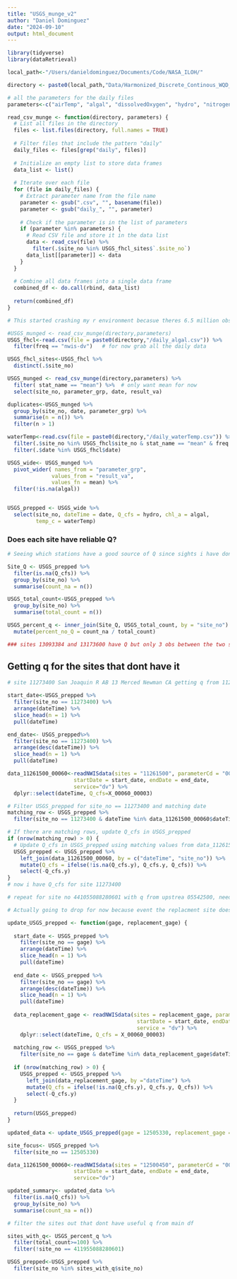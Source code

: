 ```yaml
---
title: "USGS_munge_v2"
author: "Daniel Dominguez"
date: "2024-09-10"
output: html_document
---
```


```r
library(tidyverse)
library(dataRetrieval)
```

```r
local_path<-"/Users/danieldominguez/Documents/Code/NASA_ILOH/" 

directory <- paste0(local_path,"Data/Harmonized_Discrete_Continous_WQD_05_20") 
```

```r
# all the parameters for the daily files
parameters<-c("airTemp", "algal", "dissolvedOxygen", "hydro", "nitrogen", "organicMatter", "pH", "phophorus", "sedTurbidity", "specCond", "waterTemp") 

```

```r
read_csv_munge <- function(directory, parameters) {
  # List all files in the directory
  files <- list.files(directory, full.names = TRUE)
  
  # Filter files that include the pattern "daily"
  daily_files <- files[grep("daily", files)]
  
  # Initialize an empty list to store data frames
  data_list <- list()
  
  # Iterate over each file
  for (file in daily_files) {
    # Extract parameter name from the file name
    parameter <- gsub(".csv", "", basename(file))
    parameter <- gsub("daily_", "", parameter)
    
    # Check if the parameter is in the list of parameters
    if (parameter %in% parameters) {
      # Read CSV file and store it in the data list
      data <- read_csv(file) %>% 
        filter(.$site_no %in% USGS_fhcl_sites$`.$site_no`)
      data_list[[parameter]] <- data
    }
  }
  
  # Combine all data frames into a single data frame
  combined_df <- do.call(rbind, data_list)
  
  return(combined_df)
}
```


```r
# This started crashing my r environment becasue theres 6.5 million observations in the dataset combined the majority iv, we don't need all that at the moment so I'm going to read in the chla sites and then only load that data that we need from the parameter.

#USGS_munged <- read_csv_munge(directory,parameters)
USGS_fhcl<-read.csv(file = paste0(directory,"/daily_algal.csv")) %>% 
  filter(freq == "nwis-dv")   # for now grab all the daily data

USGS_fhcl_sites<-USGS_fhcl %>%  
  distinct(.$site_no)

USGS_munged <- read_csv_munge(directory,parameters) %>% 
  filter( stat_name == "mean") %>%  # only want mean for now
  select(site_no, parameter_grp, date, result_va) 

duplicates<-USGS_munged %>%
  group_by(site_no, date, parameter_grp) %>%
  summarise(n = n()) %>%
  filter(n > 1)

waterTemp<-read.csv(file = paste0(directory,"/daily_waterTemp.csv")) %>% 
  filter(.$site_no %in% USGS_fhcl$site_no & stat_name == "mean" & freq == "nwis-dv") %>% 
  filter(.$date %in% USGS_fhcl$date)

USGS_wide<- USGS_munged %>%  
  pivot_wider( names_from = "parameter_grp",
              values_from = "result_va",
              values_fn = mean) %>% 
  filter(!is.na(algal))


USGS_prepped <- USGS_wide %>%
  select(site_no, dateTime = date, Q_cfs = hydro, chl_a = algal,
         temp_c = waterTemp)
```

### Does each site have reliable Q?

```r
# Seeing which stations have a good source of Q since sights i have dont always have q

Site_Q <- USGS_prepped %>%
  filter(is.na(Q_cfs)) %>%
  group_by(site_no) %>%
  summarise(count_na = n())

USGS_total_count<-USGS_prepped %>%
  group_by(site_no) %>%
  summarise(total_count = n())

USGS_percent_q <- inner_join(Site_Q, USGS_total_count, by = "site_no") %>%
  mutate(percent_no_Q = count_na / total_count)

### sites 13093384 and 13173600 have Q but only 3 obs between the two so will throw away not sure why an RFU sensor would have only one obs.

```

## Getting q for the sites that dont have it
```r

# site 11273400 San Joaquin R AB 13 Merced Newman CA getting q from 11261500

start_date<-USGS_prepped %>%
  filter(site_no == 11273400) %>%
  arrange(dateTime) %>%
  slice_head(n = 1) %>%
  pull(dateTime)

end_date<- USGS_prepped%>%
  filter(site_no == 11273400) %>%
  arrange(desc(dateTime)) %>%
  slice_head(n = 1) %>%
  pull(dateTime)

data_11261500_00060<-readNWISdata(sites = "11261500", parameterCd = "00060",
                     startDate = start_date, endDate = end_date,
                     service="dv") %>% 
  dplyr::select(dateTime, Q_cfs=X_00060_00003)

# Filter USGS_prepped for site_no == 11273400 and matching date
matching_row <- USGS_prepped %>%
  filter(site_no == 11273400 & dateTime %in% data_11261500_00060$dateTime)

# If there are matching rows, update Q_cfs in USGS_prepped
if (nrow(matching_row) > 0) {
  # Update Q_cfs in USGS_prepped using matching values from data_11261500_00060
  USGS_prepped <- USGS_prepped %>%
    left_join(data_11261500_00060, by = c("dateTime", "site_no")) %>%
    mutate(Q_cfs = ifelse(!is.na(Q_cfs.y), Q_cfs.y, Q_cfs)) %>%
    select(-Q_cfs.y)
}
# now i have Q_cfs for site 11273400

# repeat for site no 441055088280601 with q from upstrea 05542500, needs more attention the site is in a small diversion and is missing half the data maybe because its a culvert. 

# Actually going to drop for now because event the replacment site doesnt have the full range 

```

```r
update_USGS_prepped <- function(gage, replacement_gage) {
  
  start_date <- USGS_prepped %>%
    filter(site_no == gage) %>%
    arrange(dateTime) %>%
    slice_head(n = 1) %>%
    pull(dateTime)
  
  end_date <- USGS_prepped %>%
    filter(site_no == gage) %>%
    arrange(desc(dateTime)) %>%
    slice_head(n = 1) %>%
    pull(dateTime)
  
  data_replacement_gage <- readNWISdata(sites = replacement_gage, parameterCd = "00060",
                                         startDate = start_date, endDate = end_date,
                                         service = "dv") %>% 
    dplyr::select(dateTime, Q_cfs = X_00060_00003)
  
  matching_row <- USGS_prepped %>%
    filter(site_no == gage & dateTime %in% data_replacement_gage$dateTime)
  
  if (nrow(matching_row) > 0) {
    USGS_prepped <- USGS_prepped %>%
      left_join(data_replacement_gage, by ="dateTime") %>%
      mutate(Q_cfs = ifelse(!is.na(Q_cfs.y), Q_cfs.y, Q_cfs)) %>%
      select(-Q_cfs.y)
  }
  
  return(USGS_prepped)
}

```

```r
updated_data <- update_USGS_prepped(gage = 12505330, replacement_gage = 12500450)

site_focus<- USGS_prepped %>% 
  filter(site_no == 12505330)

data_11261500_00060<-readNWISdata(sites = "12500450", parameterCd = "00060",
                     startDate = start_date, endDate = end_date,
                     service="dv") 

updated_summary<- updated_data %>%
  filter(is.na(Q_cfs)) %>%
  group_by(site_no) %>%
  summarise(count_na = n())
```


```r
# filter the sites out that dont have useful q from main df

sites_with_q<- USGS_percent_q %>% 
  filter(total_count>=100) %>% 
  filter(!site_no == 411955088280601)

USGS_prepped<-USGS_prepped %>% 
  filter(site_no %in% sites_with_q$site_no)


```
